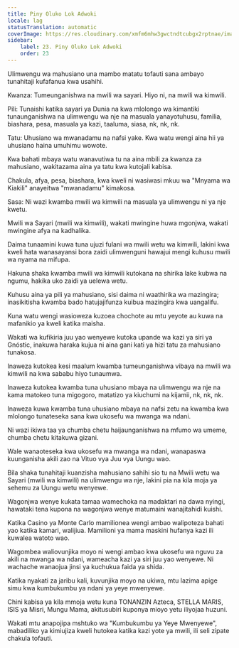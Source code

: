 ```yaml
---
title: Piny Oluko Lok Adwoki
locale: lag
statusTranslation: automatic
coverImage: https://res.cloudinary.com/xmfm6mhw3gwctndtcubgx2rptnae/image/upload/v1740468922/small_cover_tratado_de_psicologia_revolucionaria_a4c0dca4e0.webp
sidebar:
    label: 23. Piny Oluko Lok Adwoki
    order: 23
---
```

Ulimwengu wa mahusiano una mambo matatu tofauti sana ambayo tunahitaji kufafanua kwa usahihi.

Kwanza: Tumeunganishwa na mwili wa sayari. Hiyo ni, na mwili wa kimwili.

Pili: Tunaishi katika sayari ya Dunia na kwa mlolongo wa kimantiki tunaunganishwa na ulimwengu wa nje na masuala yanayotuhusu, familia, biashara, pesa, masuala ya kazi, taaluma, siasa, nk, nk, nk.

Tatu: Uhusiano wa mwanadamu na nafsi yake. Kwa watu wengi aina hii ya uhusiano haina umuhimu wowote.

Kwa bahati mbaya watu wanavutiwa tu na aina mbili za kwanza za mahusiano, wakitazama aina ya tatu kwa kutojali kabisa.

Chakula, afya, pesa, biashara, kwa kweli ni wasiwasi mkuu wa "Mnyama wa Kiakili" anayeitwa "mwanadamu" kimakosa.

Sasa: Ni wazi kwamba mwili wa kimwili na masuala ya ulimwengu ni ya nje kwetu.

Mwili wa Sayari (mwili wa kimwili), wakati mwingine huwa mgonjwa, wakati mwingine afya na kadhalika.

Daima tunaamini kuwa tuna ujuzi fulani wa mwili wetu wa kimwili, lakini kwa kweli hata wanasayansi bora zaidi ulimwenguni hawajui mengi kuhusu mwili wa nyama na mifupa.

Hakuna shaka kwamba mwili wa kimwili kutokana na shirika lake kubwa na ngumu, hakika uko zaidi ya uelewa wetu.

Kuhusu aina ya pili ya mahusiano, sisi daima ni waathirika wa mazingira; inasikitisha kwamba bado hatujajifunza kuibua mazingira kwa uangalifu.

Kuna watu wengi wasioweza kuzoea chochote au mtu yeyote au kuwa na mafanikio ya kweli katika maisha.

Wakati wa kufikiria juu yao wenyewe kutoka upande wa kazi ya siri ya Gnóstic, inakuwa haraka kujua ni aina gani kati ya hizi tatu za mahusiano tunakosa.

Inaweza kutokea kesi maalum kwamba tumeunganishwa vibaya na mwili wa kimwili na kwa sababu hiyo tunaumwa.

Inaweza kutokea kwamba tuna uhusiano mbaya na ulimwengu wa nje na kama matokeo tuna migogoro, matatizo ya kiuchumi na kijamii, nk, nk, nk.

Inaweza kuwa kwamba tuna uhusiano mbaya na nafsi zetu na kwamba kwa mlolongo tunateseka sana kwa ukosefu wa mwanga wa ndani.

Ni wazi ikiwa taa ya chumba chetu haijaunganishwa na mfumo wa umeme, chumba chetu kitakuwa gizani.

Wale wanaoteseka kwa ukosefu wa mwanga wa ndani, wanapaswa kuunganisha akili zao na Vituo vya Juu vya Uungu wao.

Bila shaka tunahitaji kuanzisha mahusiano sahihi sio tu na Mwili wetu wa Sayari (mwili wa kimwili) na ulimwengu wa nje, lakini pia na kila moja ya sehemu za Uungu wetu wenyewe.

Wagonjwa wenye kukata tamaa wamechoka na madaktari na dawa nyingi, hawataki tena kupona na wagonjwa wenye matumaini wanajitahidi kuishi.

Katika Casino ya Monte Carlo mamilionea wengi ambao walipoteza bahati yao katika kamari, walijiua. Mamilioni ya mama maskini hufanya kazi ili kuwalea watoto wao.

Wagombea waliovunjika moyo ni wengi ambao kwa ukosefu wa nguvu za akili na mwanga wa ndani, wameacha kazi ya siri juu yao wenyewe. Ni wachache wanaojua jinsi ya kuchukua faida ya shida.

Katika nyakati za jaribu kali, kuvunjika moyo na ukiwa, mtu lazima apige simu kwa kumbukumbu ya ndani ya yeye mwenyewe.

Chini kabisa ya kila mmoja wetu kuna TONANZIN Azteca, STELLA MARIS, ISIS ya Misri, Mungu Mama, akitusubiri kuponya mioyo yetu iliyojaa huzuni.

Wakati mtu anapojipa mshtuko wa "Kumbukumbu ya Yeye Mwenyewe", mabadiliko ya kimiujiza kweli hutokea katika kazi yote ya mwili, ili seli zipate chakula tofauti.

